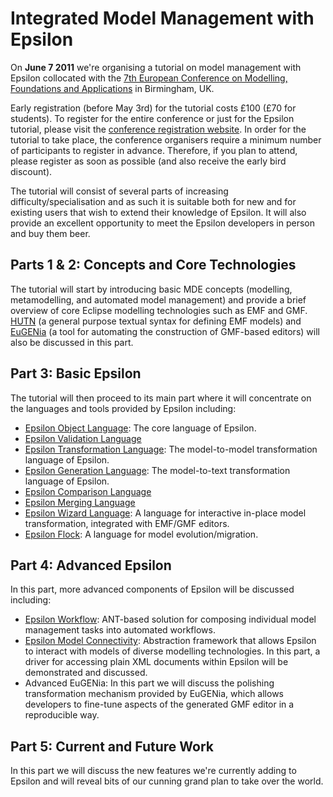 =Integrated Model Management with Epsilon=
 
On '''June 7 2011''' we're organising a tutorial on model management with Epsilon collocated with the [[http://www.ecmfa-2011.org/|7th European Conference on Modelling, Foundations and Applications]] in Birmingham, UK.

Early registration (before May 3rd) for the tutorial costs £100 (£70 for students). To register for the entire conference or just for the Epsilon tutorial, please visit the [[http://www.ecmfa-2011.org/register.html|conference registration website]]. In order for the tutorial to take place, the conference organisers require a minimum number of participants to register in advance. Therefore, if you plan to attend, please register as soon as possible (and also receive the early bird discount).

The tutorial will consist of several parts of increasing difficulty/specialisation and as such it is suitable both for new and for existing users that wish to extend their knowledge of Epsilon. It will also provide an excellent opportunity to meet the Epsilon developers in person and buy them beer.

== Parts 1 & 2: Concepts and Core Technologies==
The tutorial will start by introducing basic MDE concepts (modelling, metamodelling, and automated model management) and provide a brief overview of core Eclipse modelling technologies such as EMF and GMF. [[../../hutn/|HUTN]] (a general purpose textual syntax for defining EMF models) and [[../../eugenia/|EuGENia]] (a tool for automating the construction of GMF-based editors) will also be discussed in this part.

== Part 3: Basic Epsilon ==
The tutorial will then proceed to its main part where it will concentrate on the languages and tools provided by Epsilon including:
 
* [[../../eol/|Epsilon Object Language]]: The core language of Epsilon.
* [[../../evl/|Epsilon Validation Language]]
* [[../../etl/|Epsilon Transformation Language]]: The model-to-model transformation language of Epsilon.
* [[../../egl/|Epsilon Generation Language]]: The model-to-text transformation language of Epsilon.
* [[../../ecl/|Epsilon Comparison Language]]
* [[../../eml/|Epsilon Merging Language]]
* [[../../ewl/|Epsilon Wizard Language]]: A language for interactive in-place model transformation, integrated with EMF/GMF editors.
* [[../../flock/|Epsilon Flock]]: A language for model evolution/migration.
 
== Part 4: Advanced Epsilon==
In this part, more advanced components of Epsilon will be discussed including:
 
* [[../../workflow/|Epsilon Workflow]]: ANT-based solution for composing individual model management tasks into automated workflows. 
* [[../../workflow/|Epsilon Model Connectivity]]: Abstraction framework that allows  Epsilon to interact with models of diverse modelling technologies. In this part, a driver for accessing plain XML documents within Epsilon will be demonstrated and discussed.
* Advanced EuGENia: In this part we will discuss the polishing transformation mechanism provided by EuGENia, which allows developers to fine-tune aspects of the generated GMF editor in a reproducible way.
 
== Part 5: Current and Future Work ==
In this part we will discuss the new features we're currently adding to Epsilon and will reveal bits of our cunning grand plan to take over the world. 
 